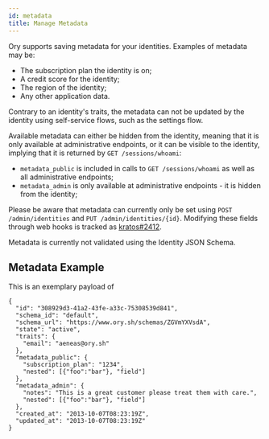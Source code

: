 ```yaml
---
id: metadata
title: Manage Metadata
---
```


Ory supports saving metadata for your identities. Examples of metadata may be:

- The subscription plan the identity is on;
- A credit score for the identity;
- The region of the identity;
- Any other application data.

Contrary to an identity's traits, the metadata can not be updated by the
identity using self-service flows, such as the settings flow.

Available metadata can either be hidden from the identity, meaning that it is
only available at administrative endpoints, or it can be visible to the
identity, implying that it is returned by `GET /sessions/whoami`:

- `metadata_public` is included in calls to `GET /sessions/whoami` as well as
  all administrative endpoints;
- `metadata_admin` is only available at administrative endpoints - it is hidden
  from the identity;

Please be aware that metadata can currently only be set using
`POST /admin/identities` and `PUT /admin/identities/{id}`. Modifying these
fields through web hooks is tracked as
[kratos#2412](https://github.com/ory/kratos/issues/2412).

Metadata is currently not validated using the Identity JSON Schema.

## Metadata Example

This is an exemplary payload of

```
{
  "id": "308929d3-41a2-43fe-a33c-75308539d841",
  "schema_id": "default",
  "schema_url": "https://www.ory.sh/schemas/ZGVmYXVsdA",
  "state": "active",
  "traits": {
    "email": "aeneas@ory.sh"
  },
  "metadata_public": {
    "subscription_plan": "1234",
    "nested": [{"foo":"bar"}, "field"]
  },
  "metadata_admin": {
    "notes": "This is a great customer please treat them with care.",
    "nested": [{"foo":"bar"}, "field"]
  },
  "created_at": "2013-10-07T08:23:19Z",
  "updated_at": "2013-10-07T08:23:19Z"
}
```
